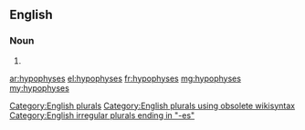 ==English==

===Noun===
{{head|en}}

# {{plural of|hypophysis}}

[[Category:English plurals]][[Category:English plurals using obsolete wikisyntax]]
[[Category:English irregular plurals ending in "-es"]]

[[ar:hypophyses]]
[[el:hypophyses]]
[[fr:hypophyses]]
[[mg:hypophyses]]
[[my:hypophyses]]